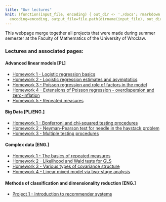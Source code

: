 ```yaml
---
title: "Uwr lectures"
knit: (function(input_file, encoding) { out_dir <- './docs'; rmarkdown::render(input_file,
  encoding=encoding, output_file=file.path(dirname(input_file), out_dir, 'index.html'))})
---
```


This webpage merge together all projects that were made during summer semester at the Faculty of Mathematics of the University of Wrocław.

### Lectures and associated pages:

#### Advanced linear models [PL]

* [Homework 1 - Logistic regression basics](https://keroiw.github.io/UWR-Lectures/Modele1)
* [Homework 2 - Logistic regression estimates and asymptotics](https://keroiw.github.io/UWR-Lectures/Modele2)
* [Homework 3 - Poisson regression and role of factors in the model](https://keroiw.github.io/UWR-Lectures/Modele3)
* [Homework 4 - Extensions of Poisson regression - overdispersion and zero-inflation](https://keroiw.github.io/UWR-Lectures/Modele4)
* [Homework 5 - Repeated measures](https://keroiw.github.io/UWR-Lectures/Modele5)

#### Big Data [PL/ENG.]

* [Homework 1 - Bonferroni and chi-squared testing procedures](https://keroiw.github.io/UWR-Lectures/BigData1)
* [Homework 2 - Neyman-Pearson test for needle in the haystack problem](https://keroiw.github.io/UWR-Lectures/BigData2)
* [Homework 3 - Multiple testing procedures](https://keroiw.github.io/UWR-Lectures/BigData3)

#### Complex data [ENG.]

* [Homework 1 - The basics of repeated measures](https://keroiw.github.io/UWR-Lectures/ComplexData1)
* [Homework 2 - Likelihood and Wald tests for GLS](https://keroiw.github.io/UWR-Lectures/ComplexData2)
* [Homework 3 - Various types of covariance structure](https://keroiw.github.io/UWR-Lectures/ComplexData3)
* [Homework 4 - Linear mixed model via two-stage analysis](https://keroiw.github.io/UWR-Lectures/ComplexData4)

#### Methods of classification and dimensionality reduction [ENG.]

* [Project 1 - Introduction to recommender systems](https://keroiw.github.io/UWR-Lectures/RecommenderSystems)


